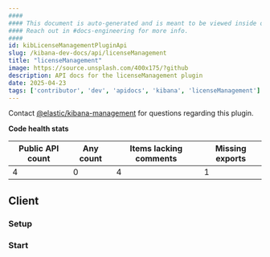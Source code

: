 ```yaml
---
####
#### This document is auto-generated and is meant to be viewed inside our experimental, new docs system.
#### Reach out in #docs-engineering for more info.
####
id: kibLicenseManagementPluginApi
slug: /kibana-dev-docs/api/licenseManagement
title: "licenseManagement"
image: https://source.unsplash.com/400x175/?github
description: API docs for the licenseManagement plugin
date: 2025-04-23
tags: ['contributor', 'dev', 'apidocs', 'kibana', 'licenseManagement']
---
```




Contact [@elastic/kibana-management](https://github.com/orgs/elastic/teams/kibana-management) for questions regarding this plugin.

**Code health stats**

| Public API count  | Any count | Items lacking comments | Missing exports |
|-------------------|-----------|------------------------|-----------------|
| 4 | 0 | 4 | 1 |

## Client

### Setup
<DocDefinitionList data={[licenseManagementObj.client.setup]}/>

### Start
<DocDefinitionList data={[licenseManagementObj.client.start]}/>

